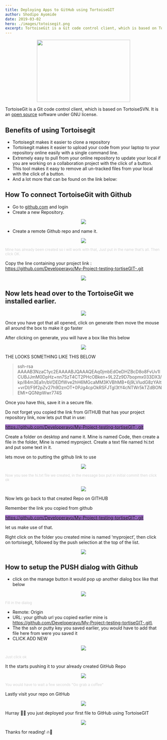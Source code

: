 ```yaml
---
title: Deploying Apps to GitHub using TortoiseGIT
author: Shodipo Ayomide
date: 2019-03-02
hero: ./images/totoisegit.png
excerpt: TortoiseGit is a Git code control client, which is based on TortoiseSVN. It is an open source software under GNU license.
---
```


<p align="center">
<img width="300" height="200" src="https://res.cloudinary.com/developerayo/image/upload/v1551556961/totoise_git.png">
</p>

TortoiseGit is a Git code control client, which is based on TortoiseSVN. It is an [open source](https://github.com/TortoiseGit/TortoiseGit) software under GNU license.

## Benefits of using Tortoisegit

* Tortoisegit makes it easier to clone a repository
* Tortoisegit makes it easier to upload your code from your laptop to your repository online easily with a single command line.
* Extremely easy to pull from your online repository to update your local if you are working on a collaboration project with the click of a button.
* This tool makes it easy to remove all un-tracked files from your local with the click of a button.
* And a lot more that can be found on the link below:

## How To connect TortoiseGit with Github

* Go to [github.com](http://github.com) and login
* Create a new Repository.

<p align="center">
<img src="https://res.cloudinary.com/developerayo/image/upload/v1551557114/1.png">
</p>

* Create a remote Github repo and name it.

<p align="center">
<img src="https://res.cloudinary.com/developerayo/image/upload/v1551557111/2.png">
</p>

<small style="color: lightgrey;">Mine has already been created so i will work with that, Just put in the name that’s all. Then click OK.</small>

Copy the line containing your project link : https://github.com/Developerayo/My-Project-testing-tortiseGIT-.git

<p align="center">
<img src="https://res.cloudinary.com/developerayo/image/upload/v1551557113/3.png">
</p>

## Now lets head over to the TortoiseGit we installed earlier.

<p align="center">
<img src="https://res.cloudinary.com/developerayo/image/upload/v1551557111/4.png">
</p>

Once you have got that all opened, click on generate then move the mouse all around the box to make it go faster

After clicking on generate, you will have a box like this below

<p align="center">
<img src="https://res.cloudinary.com/developerayo/image/upload/v1551557112/5.png">
</p>

THE LOOKS SOMETHING LIKE THIS BELOW

> ssh-rsa AAAAB3NzaC1yc2EAAAABJQAAAQEAq0jmbEdOeDHZBcD8o8FvUv1lCUBJJmM0DpHz+nn7SzT4CT2PHcOBken+9L2Zz9D7bopmx033DX3/kp/84m3Ea1n/bVDEDfWve2hH6MGcaMM3KVBhMB+6j9LVludG8zYAIt+vrDI/F9f2pZv27h9DznOT+0PJg4cpOkRSFJTgI3tY4cNTWr5kTZdBONEMI+QGNtpWwr774S

Once you have this, save it in a secure file.

Do not forget you copied the link from GITHUB that has your project repository link, now lets put that in use:

<mark style="background-color: #9a69c2; color: #fff;">https://github.com/Developerayo/My-Project-testing-tortiseGIT-.git</mark>

Create a folder on desktop and name it. Mine is named Code, then create a file in the folder, Mine is named myproject. Create a text file named hi.txt and put some text in it.

lets move on to putting the github link to use

<p align="center">
<img src="https://res.cloudinary.com/developerayo/image/upload/v1551557113/6.png">
</p>

<small style="color: lightgrey;">Now you see the hi.txt file we created, in the message box put in initial commit then click ok
</small>

<p align="center">
<img src="https://res.cloudinary.com/developerayo/image/upload/v1551557111/7.png">
</p>

Now lets go back to that created Repo on GITHUB

Remember the link you copied from github

<mark style="background-color: #9a69c2; color: #fff;">https://github.com/Developerayo/My-Project-testing-tortiseGIT-.git</mark>

let us make use of that.

Right click on the folder you created mine is named ‘myproject’, then click on tortoisegit, followed by the push selection at the top of the list.

<p align="center">
<img src="https://res.cloudinary.com/developerayo/image/upload/v1551557114/8.png">
</p>

## How to setup the PUSH dialog with Github

* click on the manage button it would pop up another dialog box like that below

<p align="center">
<img src="https://res.cloudinary.com/developerayo/image/upload/v1551557115/9.png">
</p>
<small style="color: lightgrey;">Fill in the dialog</small>

* Remote: Origin
* URL: your github url you copied earlier mine is https://github.com/Developerayo/My-Project-testing-tortiseGIT-.git\
* The the ssh or putty key you saved earlier, you would have to add that file here from were you saved it
* CLICK ADD NEW

<p align="center">
<img src="https://res.cloudinary.com/developerayo/image/upload/v1551557113/10.png">
</p>
<small style="color: lightgrey;">Just click ok</small>

It the starts pushing it to your already created GitHub Repo

<p align="center">
<img src="https://res.cloudinary.com/developerayo/image/upload/v1551557114/11.png">
</p>
<small style="color: lightgrey;">You would have to wait a few seconds "Go grab a coffee"</small>

Lastly visit your repo on GitHub

<p align="center">
<img src="https://res.cloudinary.com/developerayo/image/upload/v1551557115/12.png">
</p>

Hurray 🎉🎉 you just deployed your first file to GitHub using TortoiseGIT

<p align="center">
<img src="https://res.cloudinary.com/developerayo/image/upload/v1551557115/13.png">
</p>

Thanks for reading! 🔥🚀 </br>
